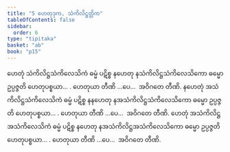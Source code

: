 ```yaml
---
title: "5 ဟေတုဒုက, သံကိလိဋ္ဌတ္တိက"
tableOfContents: false
sidebar:
  order: 6
type: "tipitaka"
basket: "ab"
book: "p15"
---
```



<DynamicBreadcrumb />

<Division number="13" book="p15" e="ch" v="40" p="218">

<Paragraph number="35" book="p15">
ဟေတုံ သံကိလိဋ္ဌသံကိလေသိကံ ဓမ္မံ ပဋိစ္စ နဟေတု နသံကိလိဋ္ဌသံကိလေသိကော ဓမ္မော ဥပ္ပဇ္ဇတိ ဟေတုပစ္စယာ… . ဟေတုယာ တီဏိ …ပေ…  အဝိဂတေ တီဏိ.
</Paragraph>

<Paragraph number="36" book="p15">
နဟေတုံ အသံကိလိဋ္ဌသံကိလေသိကံ ဓမ္မံ ပဋိစ္စ နနဟေတု နအသံကိလိဋ္ဌသံကိလေသိကော ဓမ္မော ဥပ္ပဇ္ဇတိ ဟေတုပစ္စယာ… . ဟေတုယာ တီဏိ …ပေ…  အဝိဂတေ တီဏိ.
</Paragraph>

<Paragraph number="37" book="p15">
ဟေတုံ အသံကိလိဋ္ဌအသံကိလေသိကံ ဓမ္မံ ပဋိစ္စ နဟေတု နအသံကိလိဋ္ဌအသံကိလေသိကော ဓမ္မော ဥပ္ပဇ္ဇတိ ဟေတုပစ္စယာ… . ဟေတုယာ တီဏိ …ပေ…  အဝိဂတေ တီဏိ.
</Paragraph>
</Division>